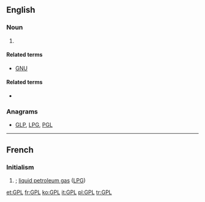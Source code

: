 ==English==
{{wikipedia|GNU General Public License}}

===Noun===
{{en-initialism}}

# {{context|computing|trading|lang=en}} {{initialism of|w:General Public License|General Public License}}

====Related terms====
* [[GNU]]

====Related terms====
* {{l|en|LGPL}}

===Anagrams===
* [[GLP#English|GLP]], [[LPG#English|LPG]], [[PGL#English|PGL]]

----

==French==
{{wikipedia|Gaz de pétrole liquéfié|lang=fr}}

===Initialism===
{{head|fr|initialism}}

# {{form of|initialism|gaz de pétrole liquéfié|Gaz de Pétrole Liquéfié|nodot=1}}; [[liquid petroleum gas]] ([[LPG]])

[[et:GPL]]
[[fr:GPL]]
[[ko:GPL]]
[[it:GPL]]
[[pl:GPL]]
[[tr:GPL]]